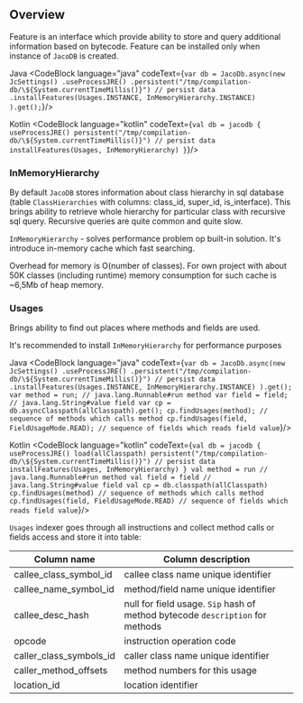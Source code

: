 
## Overview

Feature is an interface which provide ability to store and query additional information based on bytecode. Feature can be installed only when instance of `JacoDB` is created.

Java
<CodeBlock language="java" codeText={`
    var db = JacoDb.async(new JcSettings()
        .useProcessJRE()
        .persistent("/tmp/compilation-db/\${System.currentTimeMillis()}") // persist data
        .installFeatures(Usages.INSTANCE, InMemoryHierarchy.INSTANCE)
    ).get();
`}/>

Kotlin
<CodeBlock language="kotlin" codeText={`
    val db = jacodb {
        useProcessJRE()
        persistent("/tmp/compilation-db/\${System.currentTimeMillis()}") // persist data
        installFeatures(Usages, InMemoryHierarchy)
    }
`}/>


### InMemoryHierarchy

By default `JacoDB` stores information about class hierarchy in sql database (table `ClassHierarchies` with columns: class_id, super_id, is_interface).
This brings ability to retrieve whole hierarchy for particular class with recursive sql query. Recursive queries are quite common and quite slow.

`InMemoryHierarchy` - solves performance problem op built-in solution. It's introduce in-memory cache which fast searching. 

Overhead for memory is O(number of classes).
For own project with about 50K classes (including runtime) memory consumption for such cache is ~6,5Mb of heap memory.

### Usages

Brings ability to find out places where methods and fields are used.

It's recommended to install `InMemoryHierarchy` for performance purposes

Java
<CodeBlock language="java" codeText={`
    var db = JacoDb.async(new JcSettings()
        .useProcessJRE()
        .persistent("/tmp/compilation-db/\${System.currentTimeMillis()}") // persist data
        .installFeatures(Usages.INSTANCE, InMemoryHierarchy.INSTANCE)
    ).get();
    var method = run; // java.lang.Runnable#run method
    var field = field; // java.lang.String#value field
    var cp = db.asyncClasspath(allClasspath).get();
    cp.findUsages(method); // sequence of methods which calls method
    cp.findUsages(field, FieldUsageMode.READ); // sequence of fields which reads field value
`}/>

Kotlin
<CodeBlock language="kotlin" codeText={`
    val db = jacodb {
        useProcessJRE()
        load(allClasspath)
        persistent("/tmp/compilation-db/\${System.currentTimeMillis()}") // persist data
        installFeatures(Usages, InMemoryHierarchy)
    }
    val method = run // java.lang.Runnable#run method
    val field = field // java.lang.String#value field
    val cp = db.classpath(allClasspath)
    cp.findUsages(method) // sequence of methods which calls method
    cp.findUsages(field, FieldUsageMode.READ) // sequence of fields which reads field value
`}/>

`Usages` indexer goes through all instructions and collect method calls or fields access and store it into table: 

| Column name             | Column description                                                            |
|-------------------------|-------------------------------------------------------------------------------|
| callee_class_symbol_id  | callee class name unique identifier                                           |
| callee_name_symbol_id   | method/field name unique identifier                                           |
| callee_desc_hash        | null for field usage. `Sip` hash of method bytecode `description` for methods |
| opcode                  | instruction operation code                                                    |
| caller_class_symbols_id | caller class name unique identifier                                           |
| caller_method_offsets   | method numbers for this usage                                                 |
| location_id             | location identifier                                                           |

